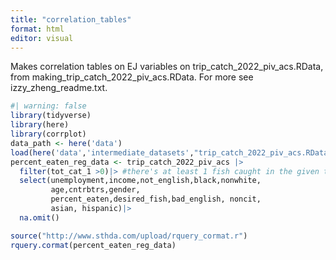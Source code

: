 ```yaml
---
title: "correlation_tables"
format: html
editor: visual
---
```


Makes correlation tables on EJ variables on trip_catch_2022_piv_acs.RData, from making_trip_catch_2022_piv_acs.RData. For more see izzy_zheng_readme.txt.

```r
#| warning: false
library(tidyverse)
library(here)
library(corrplot)
data_path <- here('data')
load(here('data','intermediate_datasets',"trip_catch_2022_piv_acs.RData"))
percent_eaten_reg_data <- trip_catch_2022_piv_acs |>
  filter(tot_cat_1 >0)|> #there's at least 1 fish caught in the given trip
  select(unemployment,income,not_english,black,nonwhite,
         age,cntrbtrs,gender,
         percent_eaten,desired_fish,bad_english, noncit,
         asian, hispanic)|>
  na.omit()
```

```r
source("http://www.sthda.com/upload/rquery_cormat.r")
rquery.cormat(percent_eaten_reg_data)
```
